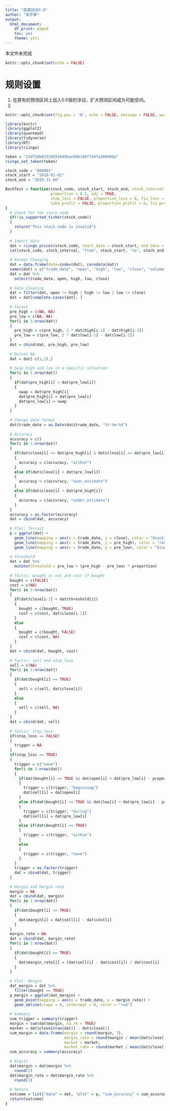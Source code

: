```yaml
---
title: "股票回测3.0"
author: "吴宇翀"
output:
  html_document:
    df_print: paged
    toc: yes
    theme: yeti
---
```




本文件未完成







```r
knitr::opts_chunk$set(echo = FALSE)
```

# 规则设置

1. 在原有的预测区间上加入0.5倍的浮动，扩大预测区间成为可能空间。
1. 

```r
knitr::opts_chunk$set(fig.pos = 'H', echo = FALSE, message = FALSE, warning = FALSE)
```

```r
library(knitr)
library(ggplot2)
library(quantmod)
library(tidyverse)
library(DT)
library(riingo)

token = "23df16b0153d591648bac006196f7a9fa380908a"
riingo_set_token(token)

stock_code = "000001"
stock_start = "2010-01-01"
stock_end = "2019-11-06"
```

```r
BackTest = function(stock_code, stock_start, stock_end, stock_interval = 'daily',
                    proportion = 0.5, adj = TRUE, 
                    stop_loss = FALSE, proportion_loss = 0, fix_loss = 0,
                    take_profit = FALSE, proportion_profit = 0, fix_profit = 0)
{
  # Check for the stock_code
  if(!is_supported_ticker(stock_code))
  {
    return("This stock code is invalid")
  }
  
  # Import data
  dat = riingo_prices(stock_code, start_date = stock_start, end_date = stock_end, resample_frequency = stock_interval)
  cat(stock_code, stock_interval, "from", stock_start, "to", stock_end, "复权")
  
  # Format Changing
  dat = data.frame(date=index(dat), coredata(dat))
  names(dat) = c("trade_date", "open", "high", "low", "close", "volume")
  dat = dat %>%
    select(trade_date, open, high, low, close)
  
  # Data Cleaning
  dat = filter(dat, open != high | high != low | low != close)
  dat = dat[complete.cases(dat), ]
  
  # Focast
  pre_high = c(NA, NA)
  pre_low = c(NA, NA)
  for(i in 3:nrow(dat))
  {
    pre_high = c(pre_high, 2 * dat$high[i-1] - dat$high[i-2])
    pre_low = c(pre_low, 2 * dat$low[i-1] - dat$low[i-2])
  }
  dat = cbind(dat, pre_high, pre_low)
  
  # Delete NA
  dat = dat[-c(1,2),]
  
  # Swap high and low in a specific situation
  for(i in 1:nrow(dat))
  {
    if(dat$pre_high[i] < dat$pre_low[i])
    {
      swap = dat$pre_high[i]
      dat$pre_high[i] = dat$pre_low[i]
      dat$pre_low[i] = swap
    }
  }
  
  # Change date format
  dat$trade_date = as.Date(dat$trade_date, "%Y-%m-%d")
  
  # Accuracy
  accuracy = c()
  for(i in 1:nrow(dat))
  {
    if(dat$close[i] <= dat$pre_high[i] & dat$close[i] >= dat$pre_low[i])
    {
      accuracy = c(accuracy, "within")
    }
    else if(dat$close[i] < dat$pre_low[i])
    {
      accuracy = c(accuracy, "over_estimate")
    }
    else if(dat$close[i] > dat$pre_high[i])
    {
      accuracy = c(accuracy, "under_estimate")
    }
  }
  accuracy = as.factor(accuracy)
  dat = cbind(dat, accuracy)
  
  # Plot: forcast
  p = ggplot(dat) +
    geom_line(mapping = aes(x = trade_date, y = close), color = "black") +
    geom_line(mapping = aes(x = trade_date, y = pre_high), color = "red", linetype = "dashed") +
    geom_line(mapping = aes(x = trade_date, y = pre_low), color = "blue", linetype = "dashed")
  
  # threshold
  dat = dat %>% 
    mutate(threshold = pre_low + (pre_high - pre_low) * proportion)
    
  # Tactic: bought or not and cost if bought
  bought = c(FALSE)
  cost = c(NA)
  for(i in 2:nrow(dat))
  {
    if(dat$close[i-1] < dat$threshold[i])
    {
      bought = c(bought, TRUE)
      cost = c(cost, dat$close[i-1])
    }
    else
    {
      bought = c(bought, FALSE)
      cost = c(cost, NA)
    }
  }
  dat = cbind(dat, bought, cost)
  
  # Tactic: sell and stop_loss
  sell = c(NA)
  for(i in 2:nrow(dat))
  {
    if(dat$bought[i] == TRUE)
    {
      sell = c(sell, dat$close[i])
    }
    else
    {
      sell = c(sell, NA)
    }
  }
  dat = cbind(dat, sell)
  
  # Tactic: stop_loss
  if(stop_loss == FALSE)
  {
    trigger = NA
  }
  if(stop_loss == TRUE)
  {
    trigger = c("none")
    for(i in 2:nrow(dat))
    {
      if(dat$bought[i] == TRUE && dat$open[i] < dat$pre_low[i] - proportion_loss * (dat$pre_high[i] - dat$pre_low[i]) - fix_loss * dat$pre_low[i])
      {
        trigger = c(trigger, "beginning")
        dat$sell[i] = dat$open[i]
      }
      else if(dat$bought[i] == TRUE && dat$low[i] < dat$pre_low[i] - proportion_loss * (dat$pre_high[i] - dat$pre_low[i]) - fix_loss * dat$pre_low[i])
      {
        trigger = c(trigger, "during")
        dat$sell[i] = dat$pre_low[i]
      }
      else if(dat$bought[i] == TRUE)
      {
        trigger = c(trigger, "within")
      }
      else
      {
        trigger = c(trigger, "none")
      }
    }
    trigger = as.factor(trigger)
    dat = cbind(dat, trigger)
  }
  
  # Margin and Margin rate
  margin = NA
  dat = cbind(dat, margin)
  for(i in 1:nrow(dat))
  {
    if(dat$bought[i] == TRUE)
    {
      dat$margin[i] = dat$sell[i] - dat$cost[i]
    }
  }
  margin_rate = NA
  dat = cbind(dat, margin_rate)
  for(i in 1:nrow(dat))
  {
    if(dat$bought[i] == TRUE)
    {
      dat$margin_rate[i] = (dat$sell[i] - dat$cost[i]) / dat$cost[i]
    }
  }
  
  # Plot: Margin
  dat_margin = dat %>% 
    filter(bought == TRUE)
  p_margin = ggplot(dat_margin) +
    geom_point(mapping = aes(x = trade_date, y = margin_rate)) +
    geom_abline(slope = 0, intercept = 0, color = "red")
  
  # Summary
  sum_trigger = summary(trigger)
  margin = sum(dat$margin, na.rm = TRUE)
  market = dat$close[nrow(dat)] - dat$close[1]
  sum_margin = data.frame(margin = round(margin, 3),
                          margin_rate = round(margin / mean(dat$close), 3),
                          market = market,
                          market_rate = round(market / mean(dat$close), 3))
  sum_accuracy = summary(accuracy)
  
  # Digits
  dat$margin = dat$margin %>% 
    round(3)
  dat$margin_rate = dat$margin_rate %>% 
    round(3)
  
  # Return
  outcome = list("data" = dat, "plot" = p, "sum_accuracy" = sum_accuracy, "sum_trigger" = sum_trigger, "sum_margin" = sum_margin, "p_margin" = p_margin)
  return(outcome)
}
```